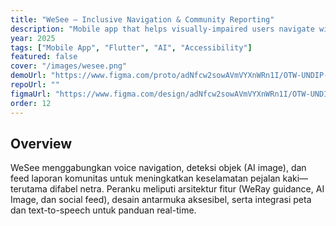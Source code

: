 ```yaml
---
title: "WeSee — Inclusive Navigation & Community Reporting"
description: "Mobile app that helps visually-impaired users navigate with voice guidance and empowers citizens to report sidewalk/road issues with AI assistance."
year: 2025
tags: ["Mobile App", "Flutter", "AI", "Accessibility"]
featured: false
cover: "/images/wesee.png"
demoUrl: "https://www.figma.com/proto/adNfcw2sowAVmVYXnWRn1I/OTW-UNDIP-2025-Copy?node-id=258-2039&t=zjBWDzsxaCxcaLxD-0&scaling=min-zoom&content-scaling=fixed&starting-point-node-id=258%3A2039"
repoUrl: ""
figmaUrl: "https://www.figma.com/design/adNfcw2sowAVmVYXnWRn1I/OTW-UNDIP-2025--Copy-?node-id=258-2039&t=zjBWDzsxaCxcaLxD-1"
order: 12
---
```


## Overview
WeSee menggabungkan voice navigation, deteksi objek (AI image), dan feed laporan komunitas untuk meningkatkan keselamatan pejalan kaki—terutama difabel netra. Peranku meliputi arsitektur fitur (WeRay guidance, AI Image, dan social feed), desain antarmuka aksesibel, serta integrasi peta dan text-to-speech untuk panduan real-time.
